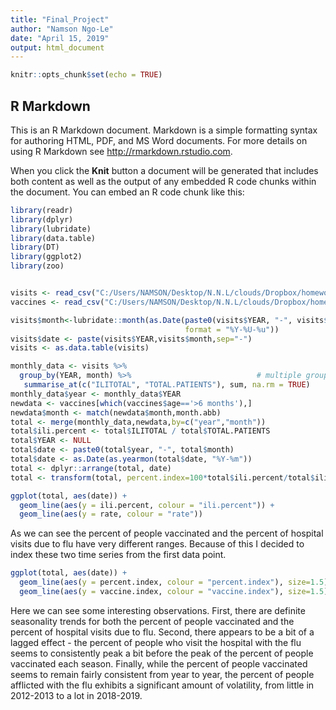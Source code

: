 ```yaml
---
title: "Final_Project"
author: "Namson Ngo-Le"
date: "April 15, 2019"
output: html_document
---
```


```r
knitr::opts_chunk$set(echo = TRUE)
```

## R Markdown

This is an R Markdown document. Markdown is a simple formatting syntax for authoring HTML, PDF, and MS Word documents. For more details on using R Markdown see <http://rmarkdown.rstudio.com>.

When you click the **Knit** button a document will be generated that includes both content as well as the output of any embedded R code chunks within the document. You can embed an R code chunk like this:

```r
library(readr)
library(dplyr)
library(lubridate)
library(data.table)
library(DT)
library(ggplot2)
library(zoo)


visits <- read_csv("C:/Users/NAMSON/Desktop/N.N.L/clouds/Dropbox/homework/21st grade/Applied Data Science/Final_Project/Data/flu_view_line(Topright  Chart)_national.csv")
vaccines <- read_csv("C:/Users/NAMSON/Desktop/N.N.L/clouds/Dropbox/homework/21st grade/Applied Data Science/Final_Project/Data/usa_vaccination_data.csv")

visits$month<-lubridate::month(as.Date(paste0(visits$YEAR, "-", visits$WEEK, "-", 10), 
                                       format = "%Y-%U-%u"))
visits$date <- paste(visits$YEAR,visits$month,sep="-")
visits <- as.data.table(visits)

monthly_data <- visits %>% 
  group_by(YEAR, month) %>%                            # multiple group columns
   summarise_at(c("ILITOTAL", "TOTAL.PATIENTS"), sum, na.rm = TRUE)
monthly_data$year <- monthly_data$YEAR
newdata <- vaccines[which(vaccines$age=='>6 months'),]
newdata$month <- match(newdata$month,month.abb)
total <- merge(monthly_data,newdata,by=c("year","month"))
total$ili.percent <- total$ILITOTAL / total$TOTAL.PATIENTS
total$YEAR <- NULL
total$date <- paste0(total$year, "-", total$month)
total$date <- as.Date(as.yearmon(total$date, "%Y-%m"))
total <- dplyr::arrange(total, date)
total <- transform(total, percent.index=100*total$ili.percent/total$ili.percent[1], vaccine.index=100*total$rate/total$rate[1])

ggplot(total, aes(date)) + 
  geom_line(aes(y = ili.percent, colour = "ili.percent")) + 
  geom_line(aes(y = rate, colour = "rate"))

```

As we can see the percent of people vaccinated and the percent of hospital visits due to flu have very different ranges. Because of this I decided to index these two time series from the first data point.

```r
ggplot(total, aes(date)) + 
  geom_line(aes(y = percent.index, colour = "percent.index"), size=1.5) + 
  geom_line(aes(y = vaccine.index, colour = "vaccine.index"), size=1.5) + ylab("Indexed Variable") + xlab("Date")


```

Here we can see some interesting observations. First, there are definite seasonality trends for both the percent of people vaccinated and the percent of hospital visits due to flu. Second, there appears to be a bit of a lagged effect - the percent of people who visit the hospital with the flu seems to consistently peak a bit before the peak of the percent of people vaccinated each season. Finally, while the percent of people vaccinated seems to remain fairly consistent from year to year, the percent of people afflicted with the flu exhibits a significant amount of volatility, from little in 2012-2013 to a lot in 2018-2019.